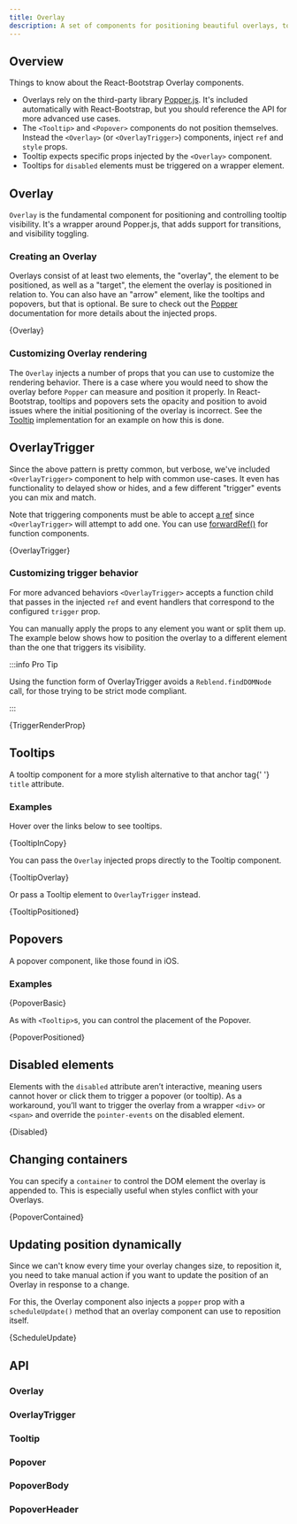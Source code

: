 ```yaml
---
title: Overlay
description: A set of components for positioning beautiful overlays, tooltips, popovers, and anything else you need.
---
```



## Overview

Things to know about the React-Bootstrap Overlay components.

- Overlays rely on the third-party library [Popper.js](https://popper.js.org).
  It's included automatically with React-Bootstrap, but you should reference the API
  for more advanced use cases.
- The `<Tooltip>` and `<Popover>` components do not position themselves. Instead the
  `<Overlay>` (or `<OverlayTrigger>`) components, inject `ref` and `style` props.
- Tooltip expects specific props injected by the `<Overlay>` component.
- Tooltips for `disabled` elements must be triggered on a wrapper element.

## Overlay

`Overlay` is the fundamental component for positioning and
controlling tooltip visibility. It's a wrapper around Popper.js, that
adds support for transitions, and visibility toggling.

### Creating an Overlay

Overlays consist of at least two elements, the "overlay", the element to
be positioned, as well as a "target", the element the overlay is
positioned in relation to. You can also have an "arrow" element,
like the tooltips and popovers, but that is optional. Be sure to
check out the [Popper](https://popper.js.org/docs/v2)
documentation for more details about the injected props.

<CodeBlock language="jsx" live>
  {Overlay}
</CodeBlock>

### Customizing Overlay rendering

The `Overlay` injects a number of props that you can use to customize the
rendering behavior. There is a case where you would need to show the overlay
before `Popper` can measure and position it properly. In React-Bootstrap,
tooltips and popovers sets the opacity and position to avoid issues where
the initial positioning of the overlay is incorrect. See the
[Tooltip](https://github.com/react-bootstrap/react-bootstrap/blob/master/src/Tooltip.tsx)
implementation for an example on how this is done.

## OverlayTrigger

Since the above pattern is pretty common, but verbose, we've included
`<OverlayTrigger>` component to help with common
use-cases. It even has functionality to delayed show or hides, and a few
different "trigger" events you can mix and match.

Note that triggering components must be able to accept [a ref](https://reactjs.org/docs/refs-and-the-dom.html)
since `<OverlayTrigger>` will attempt to add one. You can use
[forwardRef()](https://reactjs.org/docs/react-api.html#reactforwardref) for function components.

<CodeBlock language="jsx" live>
  {OverlayTrigger}
</CodeBlock>

### Customizing trigger behavior

For more advanced behaviors `<OverlayTrigger>` accepts a
function child that passes in the injected `ref` and event
handlers that correspond to the configured `trigger` prop.

You can manually apply the props to any element you want or split them
up. The example below shows how to position the overlay to a different
element than the one that triggers its visibility.

:::info Pro Tip

Using the function form of OverlayTrigger avoids a
`Reblend.findDOMNode` call, for those trying to be strict mode
compliant.

:::

<CodeBlock language="jsx" live>
  {TriggerRenderProp}
</CodeBlock>

## Tooltips

<div className="lead">
  A tooltip component for a more stylish alternative to that anchor tag{' '}
  <code>title</code> attribute.
</div>

### Examples

Hover over the links below to see tooltips.

<CodeBlock language="jsx" live noInline>
  {TooltipInCopy}
</CodeBlock>

You can pass the `Overlay` injected props directly to the
Tooltip component.

<CodeBlock language="jsx" live>
  {TooltipOverlay}
</CodeBlock>

Or pass a Tooltip element to `OverlayTrigger` instead.

<CodeBlock language="jsx" live>
  {TooltipPositioned}
</CodeBlock>

## Popovers

<p className="lead">A popover component, like those found in iOS.</p>

### Examples

<CodeBlock language="jsx" live noInline>
  {PopoverBasic}
</CodeBlock>

As with `<Tooltip>`s, you can control the placement of the Popover.

<CodeBlock language="jsx" live>
  {PopoverPositioned}
</CodeBlock>

## Disabled elements

Elements with the `disabled` attribute aren’t interactive,
meaning users cannot hover or click them to trigger a popover (or
tooltip). As a workaround, you’ll want to trigger the overlay from a
wrapper `<div>` or `<span>` and override the `pointer-events` on the
disabled element.

<CodeBlock language="jsx" live>
  {Disabled}
</CodeBlock>

## Changing containers

You can specify a `container` to control the DOM element the
overlay is appended to. This is especially useful when styles conflict
with your Overlays.

<CodeBlock language="jsx" live previewClassName="overlay-contained">
  {PopoverContained}
</CodeBlock>

## Updating position dynamically

Since we can't know every time your overlay changes size, to reposition
it, you need to take manual action if you want to update the position of
an Overlay in response to a change.

For this, the Overlay component also injects a `popper`
prop with a `scheduleUpdate()` method that an overlay
component can use to reposition itself.

<CodeBlock language="jsx" live noInline>
  {ScheduleUpdate}
</CodeBlock>

## API

### Overlay

<PropsTable name="Overlay" />

### OverlayTrigger

<PropsTable name="OverlayTrigger" />

### Tooltip

<PropsTable name="Tooltip" />

### Popover

<PropsTable name="Popover" />

### PopoverBody

<PropsTable name="PopoverBody" />

### PopoverHeader

<PropsTable name="PopoverHeader" />
